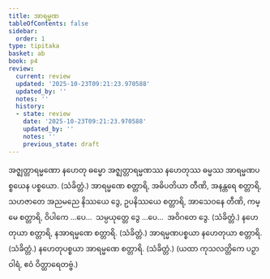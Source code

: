 ```yaml
---
title: အာရမ္မဏ
tableOfContents: false
sidebar:
  order: 1
type: tipitaka
basket: ab
book: p4
review:
  current: review
  updated: '2025-10-23T09:21:23.970588'
  updated_by: ''
  notes: ''
  history:
  - state: review
    date: '2025-10-23T09:21:23.970588'
    updated_by: ''
    notes: ''
    previous_state: draft
---
```



<ReviewStatus review={frontmatter.review} showDetails={true} />

<HypothesisAnnotation frontmatter={frontmatter} />

<DynamicBreadcrumb />

<Division number="236" book="p4" e="ch" v="39" p="549">

<Paragraph number="893" book="p4">
အဇ္ဈတ္တာရမ္မဏော နဟေတု ဓမ္မော အဇ္ဈတ္တာရမ္မဏဿ နဟေတုဿ ဓမ္မဿ အာရမ္မဏပစ္စယေန ပစ္စယော. (သံခိတ္တံ.)
</Paragraph>

<Paragraph number="894" book="p4">
အာရမ္မဏေ စတ္တာရိ, အဓိပတိယာ တီဏိ, အနန္တရေ စတ္တာရိ, သဟဇာတေ အညမညေ နိဿယေ ဒွေ, ဥပနိဿယေ စတ္တာရိ, အာသေဝနေ တီဏိ, ကမ္မေ စတ္တာရိ, ဝိပါကေ …ပေ…  သမ္ပယုတ္တေ ဒွေ …ပေ…  အဝိဂတေ ဒွေ. (သံခိတ္တံ.)
</Paragraph>

<Paragraph number="895" book="p4">
နဟေတုယာ စတ္တာရိ, နအာရမ္မဏေ စတ္တာရိ. (သံခိတ္တံ.)
</Paragraph>

<Paragraph number="896" book="p4">
အာရမ္မဏပစ္စယာ နဟေတုယာ စတ္တာရိ. (သံခိတ္တံ.)
</Paragraph>

<Paragraph number="897" book="p4">
နဟေတုပစ္စယာ အာရမ္မဏေ စတ္တာရိ. (သံခိတ္တံ.)
</Paragraph>

<Paragraph number="898" book="p4">
(ယထာ ကုသလတ္တိကေ ပဉှာဝါရံ, ဧဝံ ဝိတ္ထာရေတဗ္ဗံ.)
</Paragraph>
</Division>
